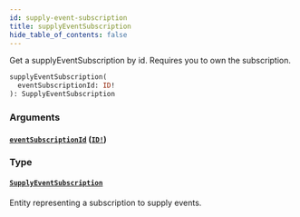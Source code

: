 ```yaml
---
id: supply-event-subscription
title: supplyEventSubscription
hide_table_of_contents: false
---
```



Get a supplyEventSubscription by id. Requires you to own the subscription.

```graphql
supplyEventSubscription(
  eventSubscriptionId: ID!
): SupplyEventSubscription
```


### Arguments

#### [`eventSubscriptionId`](#) ([`ID!`](/developers/supplier-apis/supply-api/graphql/reference/scalars/id))




### Type

#### [`SupplyEventSubscription`](/developers/supplier-apis/supply-api/graphql/reference/objects/supply-event-subscription)

Entity representing a subscription to supply events.




